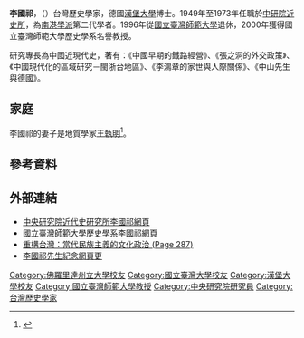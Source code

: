 {{expand|time=2016-03-22T07:23:12+00:00}}
'''李國祁'''，（{{bd|1926年|12月12日|2016年|5月18日|catIdx=Lee}}）台灣歷史學家，德國[[漢堡大學|漢堡大學]]博士。1949年至1973年任職於[[中研院近史所|中研院近史所]]，為[[南港學派|南港學派]]第二代學者。1996年從[[國立臺灣師範大學|國立臺灣師範大學]]退休，2000年獲得國立臺灣師範大學歷史學系名譽教授。

研究專長為中國近現代史，著有：《中國早期的鐵路經營》、《張之洞的外交政策》、《中國現代化的區域研究－閩浙台地區》、《李鴻章的家世與人際關係》、《中山先生與德國》。

== 家庭 ==
李國祁的妻子是地質學家[[王執明|王執明]]<ref>{{Cite web |url=http://web.gl.ntu.edu.tw/index.php/component/k2/item/2097-%E7%8E%8B%E5%9F%B7%E6%98%8E-%E6%95%99%E6%8E%88?lang=zh |title=王執明 教授 |access-date=2016-04-22 |archive-date=2020-12-02 |archive-url=https://web.archive.org/web/20201202044746/http://web.gl.ntu.edu.tw/index.php/component/k2/item/2097-%E7%8E%8B%E5%9F%B7%E6%98%8E-%E6%95%99%E6%8E%88?lang=zh |dead-url=no }}</ref>。

== 參考資料 ==
{{reflist}}

== 外部連結 ==
* [http://www.mh.sinica.edu.tw/UserDetail.aspx?userID=239&mid=74&tmid=2 中央研究院近代史研究所李國祁網頁] {{Wayback|url=http://www.mh.sinica.edu.tw/UserDetail.aspx?userID=239&mid=74&tmid=2 |date=20170112121340 }}
* [http://www.his.ntnu.edu.tw/people/bio.php?PID=16 國立臺灣師範大學歷史學系李國祁網頁] {{Wayback|url=http://www.his.ntnu.edu.tw/people/bio.php?PID=16 |date=20201202044759 }}
* [https://books.google.com.hk/books?id=jcFFBAAAQBAJ&pg=PA287&lpg=PA287&dq=%22%E6%9D%8E%E5%9C%8B%E7%A5%81%22&source=bl&ots=0RKO2AHJZ1&sig=wDlykGQvdnyYYKDswhBG8hBurH8&hl=en&sa=X&ved=0ahUKEwirjuOOnaHMAhVDFJQKHaTZC7sQ6AEIRjAG#v=onepage&q=%22%E6%9D%8E%E5%9C%8B%E7%A5%81%22&f=false 重構台灣：當代民族主義的文化政治 (Page 287)] {{Wayback|url=https://books.google.com.hk/books?id=jcFFBAAAQBAJ&pg=PA287&lpg=PA287&dq=%22%E6%9D%8E%E5%9C%8B%E7%A5%81%22&source=bl&ots=0RKO2AHJZ1&sig=wDlykGQvdnyYYKDswhBG8hBurH8&hl=en&sa=X&ved=0ahUKEwirjuOOnaHMAhVDFJQKHaTZC7sQ6AEIRjAG#v=onepage&q=%22%E6%9D%8E%E5%9C%8B%E7%A5%81%22&f=false |date=20201202044802 }}
* [https://www.facebook.com/kuochileememorial/ 李國祁先生紀念網頁更] {{Wayback|url=https://www.facebook.com/kuochileememorial/ |date=20220123040511 }}

{{DEFAULTSORT: Lee, Kuo-chi}}
[[Category:佛羅里達州立大學校友|Category:佛羅里達州立大學校友]]
[[Category:國立臺灣大學校友|Category:國立臺灣大學校友]]
[[Category:漢堡大學校友|Category:漢堡大學校友]]
[[Category:國立臺灣師範大學教授|Category:國立臺灣師範大學教授]]
[[Category:中央研究院研究員|Category:中央研究院研究員]]
[[Category:台灣歷史學家|Category:台灣歷史學家]]